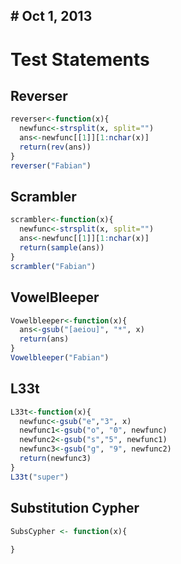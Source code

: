 # Oct 1, 2013
---------------------------------------------------


# Test Statements

## Reverser
```r
reverser<-function(x){
  newfunc<-strsplit(x, split="")
  ans<-newfunc[[1]][1:nchar(x)]
  return(rev(ans))
}
reverser("Fabian")
```

## Scrambler
```r
scrambler<-function(x){
  newfunc<-strsplit(x, split="")
  ans<-newfunc[[1]][1:nchar(x)]
  return(sample(ans))
}
scrambler("Fabian")
```

## VowelBleeper
```r
Vowelbleeper<-function(x){
  ans<-gsub("[aeiou]", "*", x)
  return(ans)
}
Vowelbleeper("Fabian")
```

## L33t
```r
L33t<-function(x){
  newfunc<-gsub("e","3", x)
  newfunc1<-gsub("o", "0", newfunc)
  newfunc2<-gsub("s","5", newfunc1)
  newfunc3<-gsub("g", "9", newfunc2)
  return(newfunc3)
}
L33t("super")
```

## Substitution Cypher
```r
SubsCypher <- function(x){
  
}
  
```

